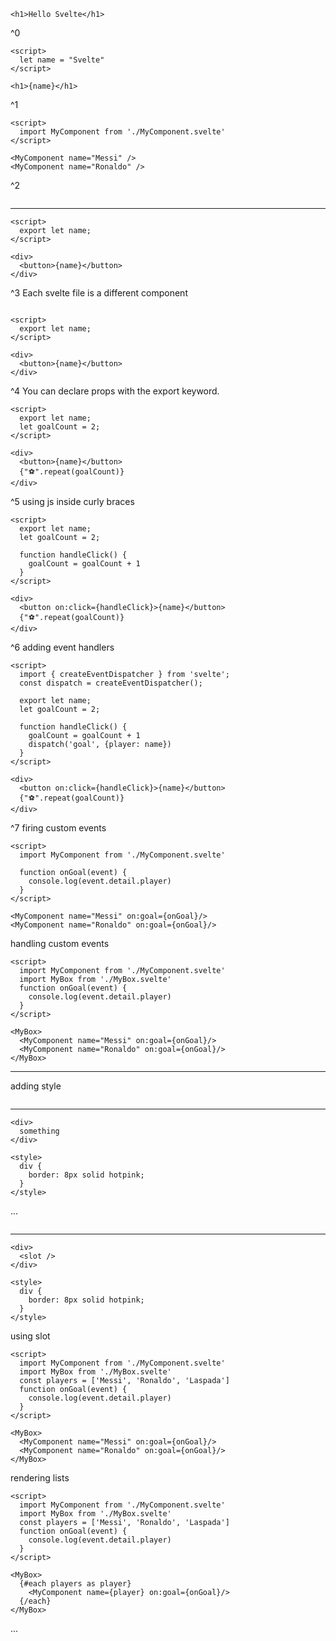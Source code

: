 <StepHead>

```svelte App.svelte
<h1>Hello Svelte</h1>
```

</StepHead>

^0

<StepHead>

```svelte App.svelte
<script>
  let name = "Svelte"
</script>

<h1>{name}</h1>
```

</StepHead>

^1

<StepHead>

```svelte App.svelte
<script>
  import MyComponent from './MyComponent.svelte'
</script>

<MyComponent name="Messi" />
<MyComponent name="Ronaldo" />
```

</StepHead>

^2

<StepHead>

```svelte App.svelte focus=2

```

---

```svelte MyComponent.svelte
<script>
  export let name;
</script>

<div>
  <button>{name}</button>
</div>
```

</StepHead>

^3 Each svelte file is a different component

<StepHead>

```svelte App.svelte

```

```svelte MyComponent.svelte focus=2 active
<script>
  export let name;
</script>

<div>
  <button>{name}</button>
</div>
```

</StepHead>

^4 You can declare props with the export keyword.

<StepHead>

```svelte MyComponent.svelte focus=3,8
<script>
  export let name;
  let goalCount = 2;
</script>

<div>
  <button>{name}</button>
  {"⚽".repeat(goalCount)}
</div>
```

</StepHead>

^5 using js inside curly braces

<StepHead>

```svelte MyComponent.svelte focus=5:7,11[11:32]
<script>
  export let name;
  let goalCount = 2;

  function handleClick() {
    goalCount = goalCount + 1
  }
</script>

<div>
  <button on:click={handleClick}>{name}</button>
  {"⚽".repeat(goalCount)}
</div>
```

</StepHead>

^6 adding event handlers

<StepHead>

```svelte MyComponent.svelte focus=2:3,8,10,11
<script>
  import { createEventDispatcher } from 'svelte';
  const dispatch = createEventDispatcher();

  export let name;
  let goalCount = 2;

  function handleClick() {
    goalCount = goalCount + 1
    dispatch('goal', {player: name})
  }
</script>

<div>
  <button on:click={handleClick}>{name}</button>
  {"⚽".repeat(goalCount)}
</div>
```

</StepHead>

^7 firing custom events

<StepHead>

```svelte App.svelte focus=4:6,9[27:42],10[29:44]
<script>
  import MyComponent from './MyComponent.svelte'

  function onGoal(event) {
    console.log(event.detail.player)
  }
</script>

<MyComponent name="Messi" on:goal={onGoal}/>
<MyComponent name="Ronaldo" on:goal={onGoal}/>
```

</StepHead>

handling custom events

<StepHead>

```svelte App.svelte focus=3,9,12
<script>
  import MyComponent from './MyComponent.svelte'
  import MyBox from './MyBox.svelte'
  function onGoal(event) {
    console.log(event.detail.player)
  }
</script>

<MyBox>
  <MyComponent name="Messi" on:goal={onGoal}/>
  <MyComponent name="Ronaldo" on:goal={onGoal}/>
</MyBox>

```

---

</StepHead>

adding style

<StepHead>

```svelte App.svelte focus=9,12

```

---

```svelte MyBox.svelte
<div>
  something
</div>

<style>
  div {
    border: 8px solid hotpink;
  }
</style>
```

</StepHead>

...

<StepHead>

```svelte App.svelte focus=9,12

```

---

```svelte MyBox.svelte focus=2
<div>
  <slot />
</div>

<style>
  div {
    border: 8px solid hotpink;
  }
</style>
```

</StepHead>

using slot

<StepHead>

```svelte App.svelte focus=4
<script>
  import MyComponent from './MyComponent.svelte'
  import MyBox from './MyBox.svelte'
  const players = ['Messi', 'Ronaldo', 'Laspada']
  function onGoal(event) {
    console.log(event.detail.player)
  }
</script>

<MyBox>
  <MyComponent name="Messi" on:goal={onGoal}/>
  <MyComponent name="Ronaldo" on:goal={onGoal}/>
</MyBox>
```

</StepHead>

rendering lists

<StepHead>

```svelte App.svelte focus=4,11,12[18:30],13
<script>
  import MyComponent from './MyComponent.svelte'
  import MyBox from './MyBox.svelte'
  const players = ['Messi', 'Ronaldo', 'Laspada']
  function onGoal(event) {
    console.log(event.detail.player)
  }
</script>

<MyBox>
  {#each players as player}
    <MyComponent name={player} on:goal={onGoal}/>
  {/each}
</MyBox>
```

</StepHead>

...

